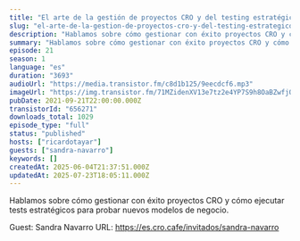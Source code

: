 ```yaml
---
title: "El arte de la gestión de proyectos CRO y del testing estratégico, con Sandra Navarro"
slug: "el-arte-de-la-gestion-de-proyectos-cro-y-del-testing-estrategico-con-sandra-navarro"
description: "Hablamos sobre cómo gestionar con éxito proyectos CRO y cómo ejecutar tests estratégicos para probar nuevos modelos de negocio.\n\nGuest: Sandra Navarro\nURL: https://es.cro.cafe/invitados/sandra-navarro"
summary: "Hablamos sobre cómo gestionar con éxito proyectos CRO y cómo ejecutar tests estratégicos para probar nuevos modelos de negocio."
episode: 21
season: 1
language: "es"
duration: "3693"
audioUrl: "https://media.transistor.fm/c8d1b125/9eecdcf6.mp3"
imageUrl: "https://img.transistor.fm/71MZidenXV13e7tz2e4YP7S9h8OaBZwfjOzDicyf31s/rs:fill:0:0:1/w:3000/h:3000/q:60/aHR0cHM6Ly9pbWct/dXBsb2FkLXByb2R1/Y3Rpb24udHJhbnNp/c3Rvci5mbS8wNzJj/YjRjYmMzNzU4ZmNm/MmNmZDMzZTBjNmEy/Nzc5ZS5qcGc.webp"
pubDate: 2021-09-21T22:00:00.000Z
transistorId: "656271"
downloads_total: 1029
episode_type: "full"
status: "published"
hosts: ["ricardotayar"]
guests: ["sandra-navarro"]
keywords: []
createdAt: 2025-06-04T21:37:51.000Z
updatedAt: 2025-07-23T18:05:11.000Z
---
```


Hablamos sobre cómo gestionar con éxito proyectos CRO y cómo ejecutar tests estratégicos para probar nuevos modelos de negocio.

Guest: Sandra Navarro
URL: https://es.cro.cafe/invitados/sandra-navarro
